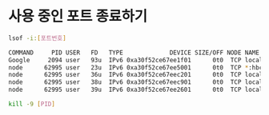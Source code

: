 
<BackTop />

# 사용 중인 포트 종료하기

```bash
lsof -i:[포트번호]
```

```bash /PID/
COMMAND     PID USER   FD   TYPE             DEVICE SIZE/OFF NODE NAME
Google     2094 user   93u  IPv6 0xa30f52ce67ee1f01      0t0  TCP localhost:60840->localhost:hbci (ESTABLISHED)
node      62995 user   23u  IPv6 0xa30f52ce67ee5001      0t0  TCP *:hbci (LISTEN)
node      62995 user   36u  IPv6 0xa30f52ce67eec201      0t0  TCP localhost:hbci->localhost:58241 (CLOSED)
node      62995 user   38u  IPv6 0xa30f52ce67eec901      0t0  TCP localhost:hbci->localhost:60839 (CLOSED)
node      62995 user   39u  IPv6 0xa30f52ce67ee2601      0t0  TCP localhost:hbci->localhost:60840 (ESTABLISHED)
```

```bash
kill -9 [PID]
```

<Comment />
